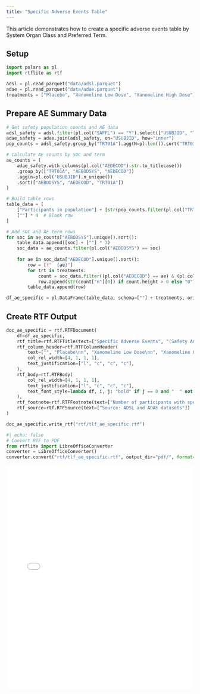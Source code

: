 ```yaml
---
title: "Specific Adverse Events Table"
---
```


<!-- `.md` and `.py` files are generated from the `.qmd` file. Please edit that file. -->

This article demonstrates how to create a specific adverse events table by System Organ Class and Preferred Term.

## Setup

```python
import polars as pl
import rtflite as rtf

adsl = pl.read_parquet("data/adsl.parquet")
adae = pl.read_parquet("data/adae.parquet")
treatments = ["Placebo", "Xanomeline Low Dose", "Xanomeline High Dose"]
```

## Prepare AE Summary Data

```python
# Get safety population counts and AE data
adsl_safety = adsl.filter(pl.col("SAFFL") == "Y").select(["USUBJID", "TRT01A"])
adae_safety = adae.join(adsl_safety, on="USUBJID", how="inner")
pop_counts = adsl_safety.group_by("TRT01A").agg(N=pl.len()).sort("TRT01A")

# Calculate AE counts by SOC and term
ae_counts = (
    adae_safety.with_columns(pl.col("AEDECOD").str.to_titlecase())
    .group_by(["TRT01A", "AEBODSYS", "AEDECOD"])
    .agg(n=pl.col("USUBJID").n_unique())
    .sort(["AEBODSYS", "AEDECOD", "TRT01A"])
)

# Build table rows
table_data = [
    ["Participants in population"] + [str(pop_counts.filter(pl.col("TRT01A") == t)["N"][0]) for t in treatments],
    [""] * 4  # Blank row
]

# Add SOC and AE term rows
for soc in ae_counts["AEBODSYS"].unique().sort():
    table_data.append([soc] + [""] * 3)
    soc_data = ae_counts.filter(pl.col("AEBODSYS") == soc)
    
    for ae in soc_data["AEDECOD"].unique().sort():
        row = [f"  {ae}"]
        for trt in treatments:
            count = soc_data.filter((pl.col("AEDECOD") == ae) & (pl.col("TRT01A") == trt))
            row.append(str(count["n"][0]) if count.height > 0 else "0")
        table_data.append(row)

df_ae_specific = pl.DataFrame(table_data, schema=[""] + treatments, orient="row")
```

## Create RTF Output

```python
doc_ae_specific = rtf.RTFDocument(
    df=df_ae_specific,
    rtf_title=rtf.RTFTitle(text=["Specific Adverse Events", "(Safety Analysis Population)"]),
    rtf_column_header=rtf.RTFColumnHeader(
        text=["", "Placebo\nn", "Xanomeline Low Dose\nn", "Xanomeline High Dose\nn"],
        col_rel_width=[4, 1, 1, 1],
        text_justification=["l", "c", "c", "c"],
    ),
    rtf_body=rtf.RTFBody(
        col_rel_width=[4, 1, 1, 1],
        text_justification=["l", "c", "c", "c"],
        text_font_style=lambda df, i, j: "bold" if j == 0 and "  " not in str(df[i, j]) else "",
    ),
    rtf_footnote=rtf.RTFFootnote(text=["Number of participants with specific adverse events."]),
    rtf_source=rtf.RTFSource(text=["Source: ADSL and ADAE datasets"])
)

doc_ae_specific.write_rtf("rtf/tlf_ae_specific.rtf")
```

```python
#| echo: false
# Convert RTF to PDF
from rtflite import LibreOfficeConverter
converter = LibreOfficeConverter()
converter.convert("rtf/tlf_ae_specific.rtf", output_dir="pdf/", format="pdf", overwrite=True)
```

<embed src="pdf/tlf_ae_specific.pdf" style="width:100%; height:600px" type="application/pdf">
